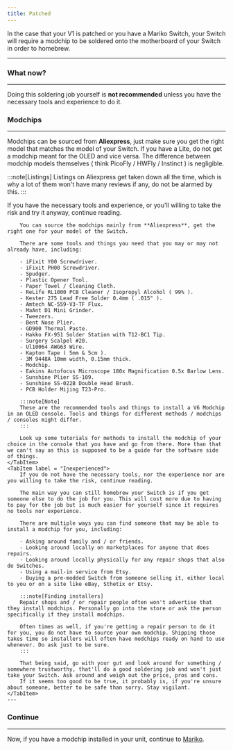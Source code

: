 ```yaml
---
title: Patched
---
```



In the case that your V1 is patched or you have a Mariko Switch, your Switch will require a modchip to be soldered onto the motherboard of your Switch in order to homebrew.

---

### What now?

---

Doing this soldering job yourself is **not recommended** unless you have the necessary tools and experience to do it.

### Modchips

---

Modchips can be sourced from **Aliexpress**, just make sure you get the right model that matches the model of your Switch.
If you have a Lite, do not get a modchip meant for the OLED and vice versa.
The difference between modchip models themselves ( think PicoFly / HWFly / Instinct ) is negligible.

:::note[Listings]
Listings on Aliexpress get taken down all the time, which is why a lot of them won't have many reviews if any, do not be alarmed by this.
:::

<Tabs>
    <TabItem label = "Experienced">
        If you have the necessary tools and experience, or you'll willing to take the risk and try it anyway, continue reading.

        You can source the modchips mainly from **Aliexpress**, get the right one for your model of the Switch.

        There are some tools and things you need that you may or may not already have, including:

        - iFixit Y00 Screwdriver.
        - iFixit PH00 Screwdriver.
        - Spudger.
        - Plastic Opener Tool.
        - Paper Towel / Cleaning Cloth.
        - ReLife RL1000 PCB Cleaner / Isopropyl Alcohol ( 99% ).
        - Kester 275 Lead Free Solder 0.4mm ( .015" ).
        - Amtech NC-559-V3-TF Flux.
        - MaAnt D1 Mini Grinder.
        - Tweezers.
        - Bent Nose Plier.
        - GD900 Thermal Paste.
        - Hakko FX-951 Solder Station with T12-BC1 Tip.
        - Surgery Scalpel #20.
        - Ul10064 AWG63 Wire.
        - Kapton Tape ( 5mm & 5cm ).
        - 3M 9448A 10mm width, 0.15mm thick.
        - Modchip.
        - Eakins Autofocus Microscope 180x Magnification 0.5x Barlow Lens.
        - Sunshine Plier SS-109.
        - Sunshine SS-022B Double Head Brush.
        - PCB Holder Mijing T23-Pro.

        :::note[Note]
        These are the recommended tools and things to install a V6 Modchip in an OLED console. Tools and things for different methods / modchips / consoles might differ.
        :::

        Look up some tutorials for methods to install the modchip of your choice in the console that you have and go from there. More than that we can't say as this is supposed to be a guide for the software side of things.
    </TabItem>
    <TabItem label = "Inexperienced">
        If you do not have the necessary tools, nor the experience nor are you willing to take the risk, continue reading.

        The main way you can still homebrew your Switch is if you get someone else to do the job for you. This will cost more due to having to pay for the job but is much easier for yourself since it requires no tools nor experience.

        There are multiple ways you can find someone that may be able to install a modchip for you, including:

        - Asking around family and / or friends.
        - Looking around locally on marketplaces for anyone that does repairs.
        - Looking around locally physically for any repair shops that also do Switches.
        - Using a mail-in service from Etsy.
        - Buying a pre-modded Switch from someone selling it, either local to you or on a site like eBay, Sthetix or Etsy.

        :::note[Finding installers]
        Repair shops and / or repair people often won't advertise that they install modchips. Personally go into the store or ask the person specifically if they install modchips.

        Often times as well, if you're getting a repair person to do it for you, you do not have to source your own modchip. Shipping those takes time so installers will often have modchips ready on hand to use whenever. Do ask just to be sure.
        :::

        That being said, go with your gut and look around for something / somewhere trustworthy, that'll do a good soldering job and won't just take your Switch. Ask around and weigh out the price, pros and cons.
        If it seems too good to be true, it probably is, if you're unsure about someone, better to be safe than sorry. Stay vigilant.
    </TabItem>
    ---
</Tabs>

### Continue

---

Now, if you have a modchip installed in your unit, continue to <u>[Mariko](/homebrewing/mariko)</u>.